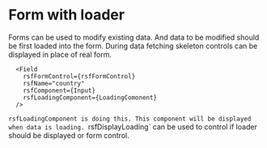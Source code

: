 
# Form with loader

Forms can be used to modify existing data.
And data to be modified should be first loaded into the form.
During data fetching skeleton controls can be displayed in place of real form.

```
  <Field
    rsfFormControl={rsfFormControl}
    rsfName="country"
    rsfComponent={Input}
    rsfLoadingComponent={LoadingComonent}
  />
```

`rsfLoadingComponent is doing this. This component will be displayed
when data is loading. `rsfDisplayLoading` can be used to control
if loader should be displayed or form control.

<RawCode code={FormWithLoaderRaw} />

<FormWithLoader />